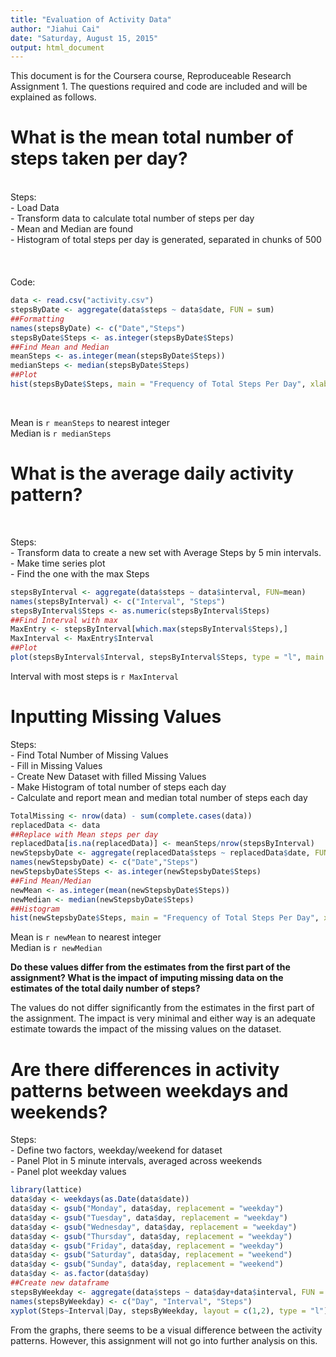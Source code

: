 ```yaml
---
title: "Evaluation of Activity Data"
author: "Jiahui Cai"
date: "Saturday, August 15, 2015"
output: html_document
---
```


This document is for the Coursera course, Reproduceable Research Assignment 1. The questions required and code are included and will be explained as follows. 

<h1>What is the mean total number of steps taken per day?</h1>
<br>
Steps:<br>
- Load Data<br>
- Transform data to calculate total number of steps per day<br>
- Mean and Median are found<br>
- Histogram of total steps per day is generated, separated in chunks of 500<br>  
<br><br>
Code: 

```r
data <- read.csv("activity.csv")
stepsByDate <- aggregate(data$steps ~ data$date, FUN = sum)
##Formatting
names(stepsByDate) <- c("Date","Steps")
stepsByDate$Steps <- as.integer(stepsByDate$Steps)
##Find Mean and Median
meanSteps <- as.integer(mean(stepsByDate$Steps))
medianSteps <- median(stepsByDate$Steps)
##Plot
hist(stepsByDate$Steps, main = "Frequency of Total Steps Per Day", xlab = "Num of Steps", ylab = "Frequency", breaks = seq(0, 21500, by = 500))

```
<br>
 
Mean is `r meanSteps` to nearest integer<br>
Median is `r medianSteps` <br>
<h1> What is the average daily activity pattern?</h1> <br>

Steps:<br>
- Transform data to create a new set with Average Steps by 5 min intervals.<br>
- Make time series plot <br>
- Find the one with the max Steps<br>

```r

stepsByInterval <- aggregate(data$steps ~ data$interval, FUN=mean)
names(stepsByInterval) <- c("Interval", "Steps")
stepsByInterval$Steps <- as.numeric(stepsByInterval$Steps)
##Find Interval with max
MaxEntry <- stepsByInterval[which.max(stepsByInterval$Steps),]
MaxInterval <- MaxEntry$Interval
##Plot
plot(stepsByInterval$Interval, stepsByInterval$Steps, type = "l", main = "Steps per 5 Minutes Interval", xlab = "Interval in minutes", ylab = "Num of Steps", xlim = c(0,2500))


```
 

Interval with most steps is `r MaxInterval`

<h1> Inputting Missing Values </h1>

Steps: <br>
- Find Total Number of Missing Values<br>
- Fill in Missing Values <br>
- Create New Dataset with filled Missing Values <br>
- Make Histogram of total number of steps each day <br>
- Calculate and report mean and median total number of steps each day<br>

```r
TotalMissing <- nrow(data) - sum(complete.cases(data))
replacedData <- data
##Replace with Mean steps per day
replacedData[is.na(replacedData)] <- meanSteps/nrow(stepsByInterval)
newStepsbyDate <- aggregate(replacedData$steps ~ replacedData$date, FUN = sum)
names(newStepsbyDate) <- c("Date","Steps")
newStepsbyDate$Steps <- as.integer(newStepsbyDate$Steps)
##Find Mean/Median
newMean <- as.integer(mean(newStepsbyDate$Steps))
newMedian <- median(newStepsbyDate$Steps)
##Histogram
hist(newStepsbyDate$Steps, main = "Frequency of Total Steps Per Day", xlab = "Num of Steps", ylab = "Frequency", breaks = seq(0, 21500, by = 500))
```

Mean is `r newMean` to nearest integer<br>
Median is `r newMedian` <br>

<b>Do these values differ from the estimates from the first part of the assignment? What is the impact of imputing missing data on the estimates of the total daily number of steps?</b>

The values do not differ significantly from the estimates in the first part of the assignment. The impact is very minimal and either way is an adequate estimate towards the impact of the missing values on the dataset.<br>

<h1>Are there differences in activity patterns between weekdays and weekends?</h1>

Steps:<br>
- Define two factors, weekday/weekend for dataset<br>
- Panel Plot in 5 minute intervals, averaged across weekends <br>
- Panel plot weekday values <br>



```r
library(lattice) 
data$day <- weekdays(as.Date(data$date)) 
data$day <- gsub("Monday", data$day, replacement = "weekday")
data$day <- gsub("Tuesday", data$day, replacement = "weekday")
data$day <- gsub("Wednesday", data$day, replacement = "weekday")
data$day <- gsub("Thursday", data$day, replacement = "weekday")
data$day <- gsub("Friday", data$day, replacement = "weekday")
data$day <- gsub("Saturday", data$day, replacement = "weekend")
data$day <- gsub("Sunday", data$day, replacement = "weekend")
data$day <- as.factor(data$day)
##Create new dataframe
stepsByWeekday <- aggregate(data$steps ~ data$day+data$interval, FUN = mean)
names(stepsByWeekday) <- c("Day", "Interval", "Steps")
xyplot(Steps~Interval|Day, stepsByWeekday, layout = c(1,2), type = "l")

```

From the graphs, there seems to be a visual difference between the activity patterns. However, this assignment will not go into further analysis on this. 
